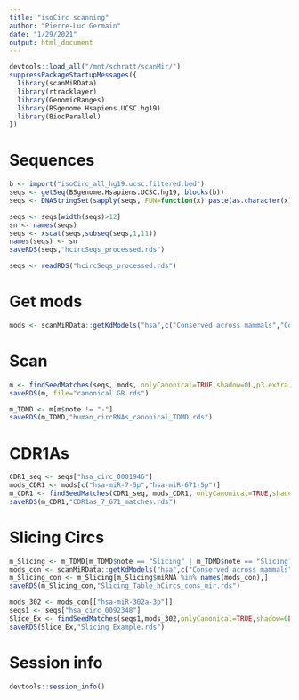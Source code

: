 ```yaml
---
title: "isoCirc scanning"
author: "Pierre-Luc Germain"
date: "1/29/2021"
output: html_document
---
```


```r
devtools::load_all("/mnt/schratt/scanMir/")
suppressPackageStartupMessages({
  library(scanMiRData)
  library(rtracklayer)
  library(GenomicRanges)
  library(BSgenome.Hsapiens.UCSC.hg19)
  library(BiocParallel)
})
```

# Sequences
```r
b <- import("isoCirc_all_hg19.ucsc.filtered.bed")
seqs <- getSeq(BSgenome.Hsapiens.UCSC.hg19, blocks(b))
seqs <- DNAStringSet(sapply(seqs, FUN=function(x) paste(as.character(x),collapse="")))

seqs <- seqs[width(seqs)>12]
sn <- names(seqs)
seqs <- xscat(seqs,subseq(seqs,1,11))
names(seqs) <- sn
saveRDS(seqs,"hcircSeqs_processed.rds")
```

```r
seqs <- readRDS("hcircSeqs_processed.rds")
```


# Get mods
```r
mods <- scanMiRData::getKdModels("hsa",c("Conserved across mammals","Conserved across vertebrates","Poorly conserved"))
```

# Scan
```r
m <- findSeedMatches(seqs, mods, onlyCanonical=TRUE,shadow=0L,p3.extra = TRUE, BP=MulticoreParam(12, progress=TRUE))
saveRDS(m, file="canonical.GR.rds")

m_TDMD <- m[m$note != "-"]
saveRDS(m_TDMD,"human_circRNAs_canonical_TDMD.rds")
```

# CDR1As
```r
CDR1_seq <- seqs["hsa_circ_0001946"]
mods_CDR1 <- mods[c("hsa-miR-7-5p","hsa-miR-671-5p")]
m_CDR1 <- findSeedMatches(CDR1_seq, mods_CDR1, onlyCanonical=TRUE,shadow=0L,p3.extra = TRUE, BP=MulticoreParam(12, progress=TRUE),keepMatchSeq = TRUE,minDist = 0L)
saveRDS(m_CDR1,"CDR1as_7_671_matches.rds")
```


# Slicing Circs
```r
m_Slicing <- m_TDMD[m_TDMD$note == "Slicing" | m_TDMD$note == "Slicing?" ,]
mods_con <- scanMiRData::getKdModels("hsa",c("Conserved across mammals","Conserved across vertebrates"))
m_Slicing_con <- m_Slicing[m_Slicing$miRNA %in% names(mods_con),]
saveRDS(m_Slicing_con,"Slicing_Table_hCircs_cons_mir.rds")

mods_302 <- mods_con[["hsa-miR-302a-3p"]]
seqs1 <- seqs["hsa_circ_0092348"]
Slice_Ex <- findSeedMatches(seqs1,mods_302,onlyCanonical=TRUE,shadow=0L,p3.extra = TRUE, BP=MulticoreParam(12, progress=TRUE),keepMatchSeq = TRUE,minDist = 0L)
saveRDS(Slice_Ex,"Slicing_Example.rds")
```




# Session info

```r
devtools::session_info()
```


